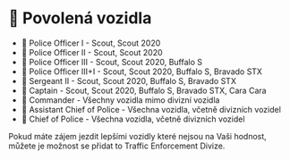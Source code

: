 
# 🚓 Povolená vozidla

- 👮 Police Officer I - Scout, Scout 2020
- 👮 Police Officer II - Scout, Scout 2020
- 👮 Police Officer III - Scout, Scout 2020, Buffalo S
- 👮 Police Officer III+I - Scout, Scout 2020, Buffalo S, Bravado STX
- 👮 Sergeant II - Scout, Scout 2020, Buffalo S, Bravado STX
- 👮 Captain - Scout, Scout 2020, Buffalo S, Bravado STX, Cara Cara
- 👮 Commander - Všechny vozidla mimo divizní vozidla
- 👮 Assistant Chief of Police - Všechna vozidla, včetně divizních vozidel
- 👮 Chief of Police - Všechna vozidla, včetně divizních vozidel

<Callout type="info" emoji="🚓">
  Pokud máte zájem jezdit lepšími vozidly které nejsou na Vaši hodnost, můžete
  je možnost se přidat to Traffic Enforcement Divize.
</Callout>
